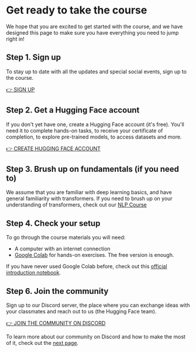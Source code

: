 # Get ready to take the course

We hope that you are excited to get started with the course, and we have designed this page to make sure you have
everything you need to jump right in!

## Step 1. Sign up

To stay up to date with all the updates and special social events, sign up to the course.

[👉 SIGN UP](http://eepurl.com/insvcI)

## Step 2. Get a Hugging Face account

If you don't yet have one, create a Hugging Face account (it's free). You'll need it to complete hands-on tasks, to
receive your certificate of completion, to explore pre-trained models, to access datasets and more.

[👉 CREATE HUGGING FACE ACCOUNT](https://huggingface.co/join)

## Step 3. Brush up on fundamentals (if you need to)

We assume that you are familiar with deep learning basics, and have general familiarity with transformers. If you need
to brush up on your understanding of transformers, check out our [NLP Course](https://huggingface.co/course/chapter1/1)

## Step 4. Check your setup

To go through the course materials you will need:
- A computer with an internet connection
- [Google Colab](https://colab.research.google.com) for hands-on exercises. The free version is enough.

If you have never used Google Colab before, check out this [official introduction notebook](https://colab.research.google.com/notebooks/intro.ipynb).

## Step 6. Join the community

Sign up to our Discord server, the place where you can exchange ideas with your classmates and reach out to us (the Hugging Face team).

[👉 JOIN THE COMMUNITY ON DISCORD](http://hf.co/join/discord)

To learn more about our community on Discord and how to make the most of it, check out the [next page](community).

